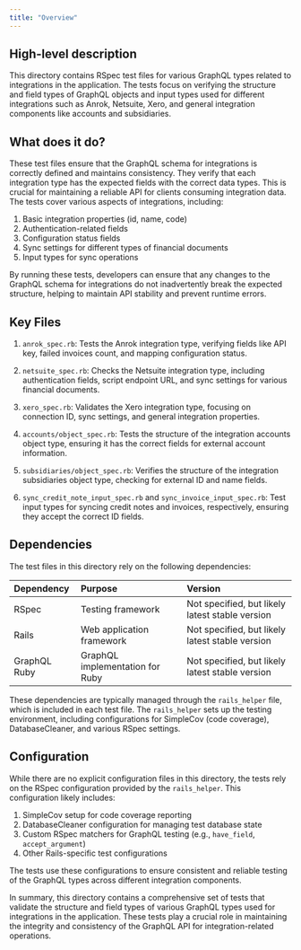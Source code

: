 ```yaml
---
title: "Overview"
---
```


## High-level description
This directory contains RSpec test files for various GraphQL types related to integrations in the application. The tests focus on verifying the structure and field types of GraphQL objects and input types used for different integrations such as Anrok, Netsuite, Xero, and general integration components like accounts and subsidiaries.

## What does it do?
These test files ensure that the GraphQL schema for integrations is correctly defined and maintains consistency. They verify that each integration type has the expected fields with the correct data types. This is crucial for maintaining a reliable API for clients consuming integration data. The tests cover various aspects of integrations, including:

1. Basic integration properties (id, name, code)
2. Authentication-related fields
3. Configuration status fields
4. Sync settings for different types of financial documents
5. Input types for sync operations

By running these tests, developers can ensure that any changes to the GraphQL schema for integrations do not inadvertently break the expected structure, helping to maintain API stability and prevent runtime errors.

## Key Files
1. `anrok_spec.rb`: Tests the Anrok integration type, verifying fields like API key, failed invoices count, and mapping configuration status.

2. `netsuite_spec.rb`: Checks the Netsuite integration type, including authentication fields, script endpoint URL, and sync settings for various financial documents.

3. `xero_spec.rb`: Validates the Xero integration type, focusing on connection ID, sync settings, and general integration properties.

4. `accounts/object_spec.rb`: Tests the structure of the integration accounts object type, ensuring it has the correct fields for external account information.

5. `subsidiaries/object_spec.rb`: Verifies the structure of the integration subsidiaries object type, checking for external ID and name fields.

6. `sync_credit_note_input_spec.rb` and `sync_invoice_input_spec.rb`: Test input types for syncing credit notes and invoices, respectively, ensuring they accept the correct ID fields.

## Dependencies
The test files in this directory rely on the following dependencies:

| Dependency | Purpose | Version |
|:-----------|:--------|:--------|
| RSpec | Testing framework | Not specified, but likely latest stable version |
| Rails | Web application framework | Not specified, but likely latest stable version |
| GraphQL Ruby | GraphQL implementation for Ruby | Not specified, but likely latest stable version |

These dependencies are typically managed through the `rails_helper` file, which is included in each test file. The `rails_helper` sets up the testing environment, including configurations for SimpleCov (code coverage), DatabaseCleaner, and various RSpec settings.

## Configuration
While there are no explicit configuration files in this directory, the tests rely on the RSpec configuration provided by the `rails_helper`. This configuration likely includes:

1. SimpleCov setup for code coverage reporting
2. DatabaseCleaner configuration for managing test database state
3. Custom RSpec matchers for GraphQL testing (e.g., `have_field`, `accept_argument`)
4. Other Rails-specific test configurations

The tests use these configurations to ensure consistent and reliable testing of the GraphQL types across different integration components.

In summary, this directory contains a comprehensive set of tests that validate the structure and field types of various GraphQL types used for integrations in the application. These tests play a crucial role in maintaining the integrity and consistency of the GraphQL API for integration-related operations.
